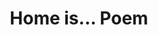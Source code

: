 ---
title: "Home is... Poem"
subtitle: ""
creator: ""
categories: ["art"]
featuredImage: "../src/assets/images/item/art/DSC02837.png"
views: ["../src/assets/images/item/art/DSC02837.png"]
nextItem: []
---
